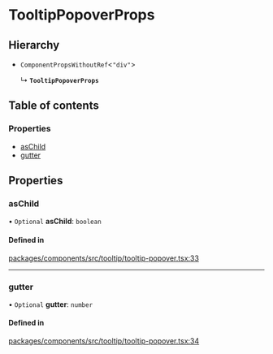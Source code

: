 # TooltipPopoverProps

## Hierarchy

- `ComponentPropsWithoutRef`\<`"div"`\>

  ↳ **`TooltipPopoverProps`**

## Table of contents

### Properties

- [asChild](TooltipPopoverProps.md#aschild)
- [gutter](TooltipPopoverProps.md#gutter)

## Properties

### asChild

• `Optional` **asChild**: `boolean`

#### Defined in

[packages/components/src/tooltip/tooltip-popover.tsx:33](https://github.com/vtex/shoreline/blob/9b5214c2f/packages/components/src/tooltip/tooltip-popover.tsx#L33)

---

### gutter

• `Optional` **gutter**: `number`

#### Defined in

[packages/components/src/tooltip/tooltip-popover.tsx:34](https://github.com/vtex/shoreline/blob/9b5214c2f/packages/components/src/tooltip/tooltip-popover.tsx#L34)
